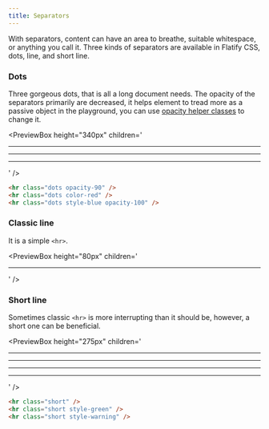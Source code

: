 ```yaml
---
title: Separators
---
```



With separators, content can have an area to breathe, suitable whitespace, or anything you call it.
Three kinds of separators are available in Flatify CSS, dots, line, and short line.

### Dots

Three gorgeous dots, that is all a long document needs.
The opacity of the separators primarily are decreased, it helps element to tread more
as a passive object in the playground, you can use [opacity helper classes](/docs/helpers/opacity-setters) to change it.

<PreviewBox
	height="340px"
	children='<!DOCTYPE html>
<html lang="en">
	<head>
		<meta charset="UTF-8" />
		<meta http-equiv="X-UA-Compatible" content="IE=edge" />
		<meta name="viewport" content="width=device-width, initial-scale=1.0" />
		<link rel="stylesheet" href="https://raw.githack.com/amir2mi/FlatifyCSS/master/dist/css/flatify-min.css" />
		<title>Separators</title>
	</head>
    <hr class="dots opacity-90" />
    <hr class="dots color-red" />
    <hr class="dots style-blue opacity-100" />
</html>'
/>

```html title="index.html"
<hr class="dots opacity-90" />
<hr class="dots color-red" />
<hr class="dots style-blue opacity-100" />
```

### Classic line

It is a simple `<hr>`.

<PreviewBox
	height="80px"
	children='<!DOCTYPE html>
<html lang="en">
	<head>
		<meta charset="UTF-8" />
		<meta http-equiv="X-UA-Compatible" content="IE=edge" />
		<meta name="viewport" content="width=device-width, initial-scale=1.0" />
		<link rel="stylesheet" href="https://raw.githack.com/amir2mi/FlatifyCSS/master/dist/css/flatify-min.css" />
		<title>Separators</title>
	</head>
	<hr>
</html>'
/>

### Short line

Sometimes classic `<hr>` is more interrupting than it should be, however, a short one can be beneficial.

<PreviewBox
	height="275px"
	children='<!DOCTYPE html>
<html lang="en">
	<head>
		<meta charset="UTF-8" />
		<meta http-equiv="X-UA-Compatible" content="IE=edge" />
		<meta name="viewport" content="width=device-width, initial-scale=1.0" />
		<link rel="stylesheet" href="https://raw.githack.com/amir2mi/FlatifyCSS/master/dist/css/flatify-min.css" />
		<title>Separators</title>
	</head>
	<hr class="short">
	<hr class="short style-green">
	<hr class="short style-warning">
	<hr class="short style-danger">
</html>'
/>

```html title="index.html"
<hr class="short" />
<hr class="short style-green" />
<hr class="short style-warning" />
```

